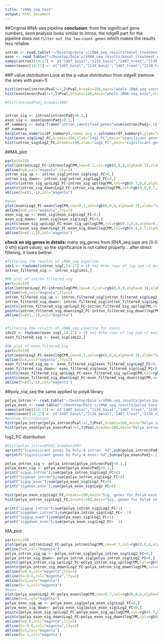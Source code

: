 ```yaml
---
title: "iRNA_seq_test"
output: html_document
---
```


##Original iRNA-seq pipeline
**conclusion**: from the significant gene numbers, exon analysis looks similar to intron; the edgeR part for the pipeline does not `filter out the low-count genes` which makes the results less reliable.

```r
intron <- read.table("~/Desktop/Dale's/iRNA_seq_results/basal_treatment_intron.txt",header=T,sep='\t')
exon <- read.table("~/Desktop/Dale's/iRNA_seq_results/basal_treatment_exon.txt",header=T,sep='\t')
names(intron)[14:17] <- c("1487_basal","2139_basal","1487_treat","2139_treat")
names(exon)[14:17] <- c("1487_basal","2139_basal","1487_treat","2139_treat")

```

##P value distribution
Look at the p value distribution from edgeR (remove the ones with pval=1)

```r
hist(intron[intron$Pval!=1,]$Pval,breaks=100,main="whole iRNA-seq intron",xlab="p value")
hist(exon[exon$Pval!=1,]$Pval,breaks=100,main="whole iRNA-seq exon",xlab="p value")

```
```r
#hist(intron$Padj,breaks=100)


intron_sig <- intron[intron$Padj<0.1,]
exon_sig <- exon[exon$Padj<0.1,]
df_summary <- data.frame("intron_identified_genes"=sum(intron$Padj<.1),"I_increased_genes"=sum(intron_sig$Log2_FC>0),"I_decreased genes"=sum(intron_sig$Log2_FC<0),"exon_identified_genes"=sum(exon$Padj<.1),"E_increased genes"=sum(exon_sig$Log2_FC>0), "E_decreased genes"=sum(exon_sig$Log2_FC<0))
df_summary
barplot(as.numeric(df_summary),names.arg = colnames(df_summary),ylab="# of genes",main="iRNA-seq identified genes")
hist(exon_sig$Log2_FC,breaks=100,xlab="log2_FC",main="significant genes distribution (exon)")
hist(intron_sig$Log2_FC,breaks=100,xlab="log2_FC",main="significant genes distribution (intron)")
```

##MA_plot

```r
par(pch=19)
plot(intron$Log2_FC~intron$logCPM,cex=0.7,col=rgb(0,0,0,alpha=0.3),xlab="log2_CPM",ylab="log2_FC",main="intron")
abline(h=0,col="magenta",lty=2)
intron_sig_up <- intron_sig[intron_sig$Log2_FC>0,]
intron_sig_down<- intron_sig[intron_sig$Log2_FC<0,]
points(intron_sig_up$Log2_FC~intron_sig_up$logCPM,col=rgb(0.7,0,0,alpha=0.3),cex=0.7)
points(intron_sig_down$Log2_FC~intron_sig_down$logCPM,col=rgb(0,0,0.7,alpha=0.3),cex=0.7)
abline(h=c(1,-1),col="magenta")

#exon
plot(exon$Log2_FC~exon$logCPM,cex=0.7,col=rgb(0,0,0,alpha=0.3),xlab="log2_CPM",ylab="log2_FC",main="exon")
abline(h=0,col="magenta",lty=2)
exon_sig_up <- exon_sig[exon_sig$Log2_FC>0,]
exon_sig_down<- exon_sig[exon_sig$Log2_FC<0,]
points(exon_sig_up$Log2_FC~exon_sig_up$logCPM,col=rgb(0.7,0,0,alpha=0.3),cex=0.7)
points(exon_sig_down$Log2_FC~exon_sig_down$logCPM,col=rgb(0,0,0.7,alpha=0.3),cex=0.7)
abline(h=c(-1,1),col="magenta")
```

**check on sig genes in details:**
many sig_genes from iRNA_seq pipe are [0 0 0 sth] (cpm value); so the significance is not called properly... after direct filtering, it looks bettrer.

```r
#filtering the results of iRNA_seq pipeline
idx1 <- rowSums(intron_sig[,14:17] > 2) >=2 #the rows of log cpm >2 must exceed at least 2
intron_filtered_sig <- intron_sig[idx1,]

#MA plot of intron_filtered_sig
par(pch=19)
plot(intron$Log2_FC~intron$logCPM,cex=0.7,col=rgb(0,0,0,alpha=0.3),xlab="log2_CPM",ylab="log2_FC",main="filtered total-rna intron")
abline(h=0,col="magenta",lty=2)
intron_filtered_sig_up <- intron_filtered_sig[intron_filtered_sig$Log2_FC>0,]
intron_filtered_sig_down<- intron_filtered_sig[intron_filtered_sig$Log2_FC<0,]
points(intron_filtered_sig_up$Log2_FC~intron_filtered_sig_up$logCPM,col=rgb(0.7,0,0,alpha=0.3),cex=0.7)
points(intron_filtered_sig_down$Log2_FC~intron_filtered_sig_down$logCPM,col=rgb(0,0,0.7,alpha=0.3),cex=0.7)
abline(h=c(1,-1),col="magenta")


#filtering the results of iRNA_seq pipeline for exons
idx22 <- rowSums(exon_sig[,14:17] > 2) >=2 #the rows of log cpm >2 must exceed at least 2
exon_filtered_sig <- exon_sig[idx22,]

#MA plot of exon_filtered_sig
par(pch=19)
plot(exon$Log2_FC~exon$logCPM,cex=0.7,col=rgb(0,0,0,alpha=0.3),xlab="log2_CPM",ylab="log2_FC",main="filtered total-rna exon")
abline(h=0,col="magenta",lty=2)
exon_filtered_sig_up <- exon_filtered_sig[exon_filtered_sig$Log2_FC>0,]
exon_filtered_sig_down<- exon_filtered_sig[exon_filtered_sig$Log2_FC<0,]
points(exon_filtered_sig_up$Log2_FC~exon_filtered_sig_up$logCPM,col=rgb(0.7,0,0,alpha=0.3),cex=0.7)
points(exon_filtered_sig_down$Log2_FC~exon_filtered_sig_down$logCPM,col=rgb(0,0,0.7,alpha=0.3),cex=0.7)
abline(h=c(1,-1),col="magenta")

```


##poly_rna_seq
the same applied to polyA library


```r
polya_intron <- read.table("~/Desktop/Dale's/iRNA_seq_results/polya_basal_treatment_intron.txt",header=T,sep='\t')
polya_exon <- read.table("~/Desktop/Dale's/iRNA_seq_results/polya_basal_treatment_exon.txt",header=T,sep='\t')
names(intron)[14:17] <- c("1487_basal","2139_basal","1487_treat","2139_treat")
names(exon)[14:17] <- c("1487_basal","2139_basal","1487_treat","2139_treat")
#pvalue_distribution
hist(polya_intron[polya_intron$Pval!=1,]$Pval,breaks=100,main="Polya intron analysis",xlab="p value")
hist(polya_exon[polya_exon$Pval!=1,]$Pval,breaks=100,main="Polya intron analysis",xlab="p value")

```

log2_FC distribution

```r
#hist(polya_intron$Padj,breaks=100)
sprintf("Siginicicant genes by Poly-A intron: %d",sum(polya_intron$Padj<.1))
sprintf("Siginicicant genes by Poly-A exon: %d",sum(polya_exon$Padj<.1))

polya_intron_sig <- polya_intron[polya_intron$Padj<0.1,]
polya_exon_sig <- polya_exon[polya_exon$Padj<0.1,]
print("sigup_intron");sum(polya_intron_sig$Log2_FC>0)
print("sigdown_intron");sum(polya_intron_sig$Log2_FC<0)
print("sigup_exon");sum(polya_exon_sig$Log2_FC>0)
print("sigdown_exon");sum(polya_exon_sig$Log2_FC<0)

hist(polya_exon_sig$Log2_FC,breaks=100,main="Sig. genes for PolyA exon analysis",xlab="log2_FC")
hist(polya_intron_sig$Log2_FC,breaks=100,main="Sig. genes for PolyA intron analysis",xlab="log2_FC")

print("siggup_intron");sum(polya_intron_sig$Log2_FC>1)
print("siggdown_intron");sum(polya_intron_sig$Log2_FC< -1)
print("siggup_exon");sum(polya_exon_sig$Log2_FC>1)
print("siggdown_exon");sum(polya_exon_sig$Log2_FC< -1)
```
MA_plot:

```r
par(pch=19)
plot(polya_intron$Log2_FC~polya_intron$logCPM,cex=0.7,col=rgb(0,0,0,alpha=0.3),xlab="log2_CPM",ylab="log2_FC",main="polyA intron")
abline(h=0,col="magenta")
polya_intron_sig_up <- polya_intron_sig[polya_intron_sig$Log2_FC>0,]
polya_intron_sig_down<- polya_intron_sig[polya_intron_sig$Log2_FC<0,]
points(polya_intron_sig_up$Log2_FC~polya_intron_sig_up$logCPM,col=rgb(0.7,0,0,alpha=0.3),cex=0.7)
points(polya_intron_sig_down$Log2_FC~polya_intron_sig_down$logCPM,col=rgb(0,0,0.7,alpha=0.3),cex=0.7)
abline(h=0.6,col="magenta",lty=2)
abline(h=-0.6,col="magenta",lty=2)
abline(h=1,col="magenta")
abline(h=-1,col="magenta")
#exon
plot(polya_exon$Log2_FC~polya_exon$logCPM,cex=0.7,col=rgb(0,0,0,alpha=0.3),xlab="log2_CPM",ylab="log2_FC",main="polyA exon")
abline(h=0,col="magenta")
polya_exon_sig_up <- polya_exon_sig[polya_exon_sig$Log2_FC>0,]
polya_exon_sig_down<- polya_exon_sig[polya_exon_sig$Log2_FC<0,]
points(polya_exon_sig_up$Log2_FC~polya_exon_sig_up$logCPM,col=rgb(0.7,0,0,alpha=0.3),cex=0.7)
points(polya_exon_sig_down$Log2_FC~polya_exon_sig_down$logCPM,col=rgb(0,0,0.7,alpha=0.3),cex=0.7)
abline(h=0.6,col="magenta",lty=2)
abline(h=-0.6,col="magenta",lty=2)
abline(h=1,col="magenta")
abline(h=-1,col="magenta")

```
